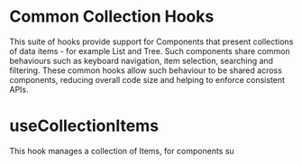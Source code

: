 
<Meta title="Lab/Common Hooks/Doc" />

# Common Collection Hooks

This suite of hooks provide support for Components that present collections of data items - for example List and Tree. Such components share common behaviours such as keyboard navigation, item selection, searching and filtering. These common hooks allow such behaviour to be shared across components, reducing overall code size and helping to enforce consistent APIs.

# useCollectionItems

This hook manages a collection of Items, for components su
